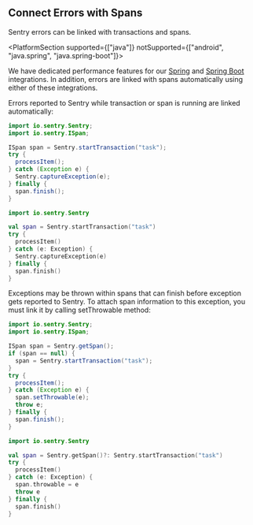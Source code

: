 ## Connect Errors with Spans

Sentry errors can be linked with transactions and spans.

<PlatformSection supported={["java"]} notSupported={["android", "java.spring", "java.spring-boot"]}>

<Note>

We have dedicated performance features for our [Spring](/platforms/java/guides/spring/) and [Spring Boot](/platforms/java/guides/spring-boot/) integrations. In addition, errors are linked with spans automatically using either of these integrations.

</Note>

</PlatformSection>

Errors reported to Sentry while transaction or span is running are linked automatically:

```java {tabTitle:Java}
import io.sentry.Sentry;
import io.sentry.ISpan;

ISpan span = Sentry.startTransaction("task");
try {
  processItem();
} catch (Exception e) {
  Sentry.captureException(e);
} finally {
  span.finish();
}
```

```kotlin {tabTitle:Kotlin}
import io.sentry.Sentry

val span = Sentry.startTransaction("task")
try {
  processItem()
} catch (e: Exception) {
  Sentry.captureException(e)
} finally {
  span.finish()
}
```

Exceptions may be thrown within spans that can finish before exception gets reported to Sentry. To attach span information to this exception, you must link it by calling setThrowable method:

```java {tabTitle:Java}
import io.sentry.Sentry;
import io.sentry.ISpan;

ISpan span = Sentry.getSpan();
if (span == null) {
  span = Sentry.startTransaction("task");
}
try {
  processItem();
} catch (Exception e) {
  span.setThrowable(e);
  throw e;
} finally {
  span.finish();
}
```

```kotlin {tabTitle:Kotlin}
import io.sentry.Sentry

val span = Sentry.getSpan()?: Sentry.startTransaction("task")
try {
  processItem()
} catch (e: Exception) {
  span.throwable = e
  throw e
} finally {
  span.finish()
}
```
